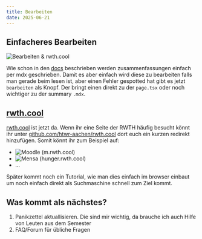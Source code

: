 ```yaml
---
title: Bearbeiten
date: 2025-06-21
---
```


## Einfacheres Bearbeiten

![Bearbeiten & rwth.cool](/other/blog/06/bearbeiten-rwth-cool.png)

  Wie schon in den [docs](/docs) beschrieben werden zusammenfassungen einfach per mdx geschrieben. Damit es aber einfach wird diese zu bearbeiten falls man gerade beim lesen ist, aber einen Fehler gespotted hat gibt es jetzt `bearbeiten` als Knopf. Der bringt einen direkt zu der `page.tsx` oder noch wichtiger zu der summary `.mdx`.

## [rwth.cool](https://rwth.cool)
[rwth.cool](https://rwth.cool) ist jetzt da. Wenn ihr eine Seite der RWTH häufig besucht könnt ihr unter [github.com/htwr-aachen/rwth.cool](https://github.com/htwr-aachen/rwth.cool) dort euch ein kurzen redirekt hinzufügen. Somit könnt ihr zum Beispiel auf:
- ![Moodle (m.rwth.cool)](https://m.rwth.cool)
- ![Mensa (hunger.rwth.cool)](https://hunger.rwth.cool)
- ...

Später kommt noch ein Tutorial, wie man dies einfach im browser einbaut um noch einfach direkt als Suchmaschine schnell zum Ziel kommt.

## Was kommt als nächstes?

1. Panikzettel aktuallisieren. Die sind mir wichtig, da brauche ich auch Hilfe von Leuten aus dem Semester
2. FAQ/Forum für übliche Fragen

